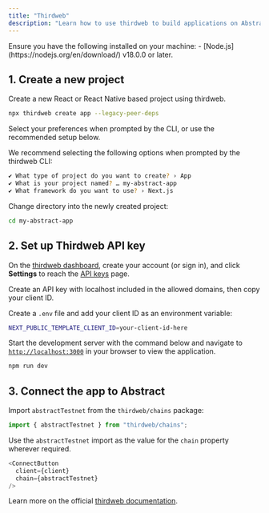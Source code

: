 ```yaml
---
title: "Thirdweb"
description: "Learn how to use thirdweb to build applications on Abstract."
---
```


<Accordion title="Prerequisites">
  Ensure you have the following installed on your machine:
  - [Node.js](https://nodejs.org/en/download/) v18.0.0 or later.
</Accordion>


## 1. Create a new project

Create a new React or React Native based project using thirdweb.

```bash
npx thirdweb create app --legacy-peer-deps
```

Select your preferences when prompted by the CLI, or use the recommended setup below.

<Accordion title="Recommended application setup">
  We recommend selecting the following options when prompted by the thirdweb CLI:

```bash
✔ What type of project do you want to create? › App
✔ What is your project named? … my-abstract-app
✔ What framework do you want to use? › Next.js
```
</Accordion>

Change directory into the newly created project:

```bash
cd my-abstract-app
```

## 2. Set up Thirdweb API key

On the [thirdweb dashboard](https://thirdweb.com/dashboard), create your 
account (or sign in), and click **Settings** to reach the 
[API keys](https://thirdweb.com/dashboard/settings/api-keys) page.

Create an API key with localhost included in the allowed domains, then copy your client ID.

Create a `.env` file and add your client ID as an environment variable:

```bash
NEXT_PUBLIC_TEMPLATE_CLIENT_ID=your-client-id-here
```

Start the development server with the command below and navigate to [`http://localhost:3000`](http://localhost:3000) in your browser to view the application.

```bash
npm run dev
```

## 3. Connect the app to Abstract

Import `abstractTestnet` from the `thirdweb/chains` package:

```javascript
import { abstractTestnet } from "thirdweb/chains";
```

Use the `abstractTestnet` import as the value for the `chain` property wherever required.

```javascript
<ConnectButton
  client={client}
  chain={abstractTestnet}
/>
```

Learn more on the official [thirdweb documentation](https://portal.thirdweb.com/react/v5).